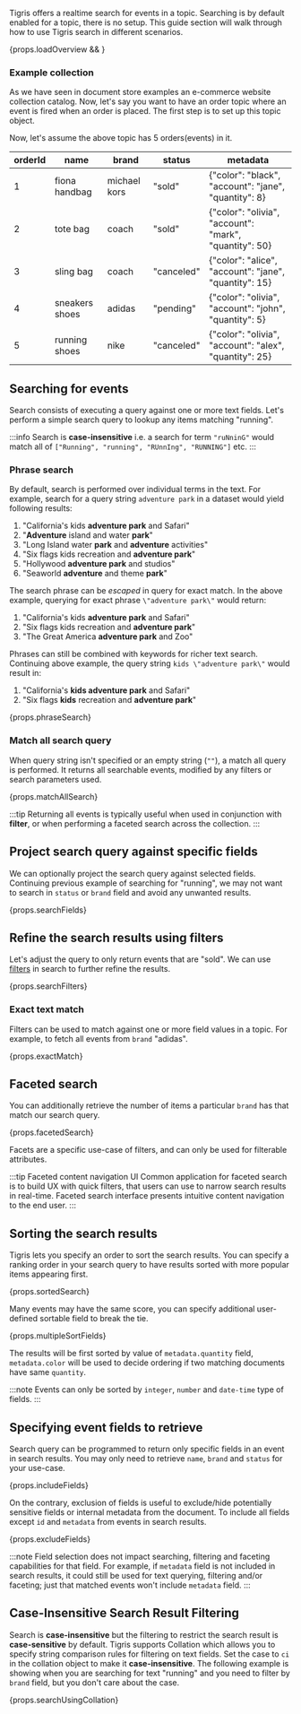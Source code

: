 
Tigris offers a realtime search for events in a topic. Searching is by default enabled for a
topic, there is no setup. This guide section will walk through how to use Tigris search in
different scenarios.

<div>{props.loadOverview && <SearchOverview />}</div>

### Example collection

As we have seen in document store examples an e-commerce website collection catalog. Now, let's say you want to have an
order topic where an event is fired when an order is placed. The first step is to set up this topic object.

<AsyncCodeBlock
  codeLang={props.codeLang}
  defaultExample={props.createCollection}
  asyncExample={props.asyncCreateCollection}
/>

Now, let's assume the above topic has 5 orders(events) in it.

| orderId | name           | brand        | status     | metadata                                               |
| ------- | -------------- | ------------ | ---------- | ------------------------------------------------------ |
| 1       | fiona handbag  | michael kors | "sold"     | {"color": "black", "account": "jane", "quantity": 8}   |
| 2       | tote bag       | coach        | "sold"     | {"color": "olivia", "account": "mark", "quantity": 50} |
| 3       | sling bag      | coach        | "canceled" | {"color": "alice", "account": "jane", "quantity": 15}  |
| 4       | sneakers shoes | adidas       | "pending"  | {"color": "olivia", "account": "john", "quantity": 5}  |
| 5       | running shoes  | nike         | "canceled" | {"color": "olivia", "account": "alex", "quantity": 25} |

## Searching for events

Search consists of executing a query against one or more text fields. Let's perform a simple search query to
lookup any items matching "running".

<AsyncCodeBlock
  codeLang={props.codeLang}
  defaultExample={props.simpleSearch}
  asyncExample={props.asyncSimpleSearch}
/>

:::info
Search is **case-insensitive** i.e. a search for term `"ruNninG"` would match all of `["Running", "running", "RUnnIng", "RUNNING"]` etc.
:::

### Phrase search

By default, search is performed over individual terms in the text. For example, search for a
query string `adventure park` in a dataset would yield following results:

1. "California's kids **adventure park** and Safari"
2. "**Adventure** island and water **park**"
3. "Long Island water **park** and **adventure** activities"
4. "Six flags kids recreation and **adventure park**"
5. "Hollywood **adventure park** and studios"
6. "Seaworld **adventure** and theme **park**"

The search phrase can be _escaped_ in query for exact match. In the above example, querying for exact
phrase `\"adventure park\"` would return:

1. "California's kids **adventure park** and Safari"
2. "Six flags kids recreation and **adventure park**"
3. "The Great America **adventure park** and Zoo"

Phrases can still be combined with keywords for richer text search. Continuing above example,
the query string `kids \"adventure park\"` would result in:

1. "California's **kids adventure park** and Safari"
2. "Six flags **kids** recreation and **adventure park**"

<CodeBlock language={props.codeLang}>{props.phraseSearch}</CodeBlock>

### Match all search query

When query string isn't specified or an empty string (`""`), a match all query is performed.
It returns all searchable events, modified by any filters or search parameters used.

<CodeBlock language={props.codeLang}>{props.matchAllSearch}</CodeBlock>

:::tip
Returning all events is typically useful when used in conjunction with **filter**, or when
performing a faceted search across the collection.
:::

## Project search query against specific fields

We can optionally project the search query against selected fields. Continuing previous example of
searching for "running", we may not want to search in `status` or `brand` field and avoid any
unwanted results.

<CodeBlock language={props.codeLang}>{props.searchFields}</CodeBlock>

## Refine the search results using filters

Let's adjust the query to only return events that are "sold". We can use
[filters](query#filter) in search to further refine the results.

<CodeBlock language={props.codeLang}>{props.searchFilters}</CodeBlock>

### Exact text match

Filters can be used to match against one or more field values in a topic. For example, to
fetch all events from `brand` "adidas".

<CodeBlock language={props.codeLang}>{props.exactMatch}</CodeBlock>

## Faceted search

You can additionally retrieve the number of items a particular `brand` has
that match our search query.

<CodeBlock language={props.codeLang}>{props.facetedSearch}</CodeBlock>

Facets are a specific use-case of filters, and can only be used for filterable attributes.

:::tip Faceted content navigation UI
Common application for faceted search is to build UX with quick filters, that users can use
to narrow search results in real-time. Faceted search interface presents intuitive content
navigation to the end user.
:::

## Sorting the search results

Tigris lets you specify an order to sort the search results. You can specify a ranking order in your
search query to have results sorted with more popular items appearing first.

<CodeBlock language={props.codeLang}>{props.sortedSearch}</CodeBlock>

Many events may have the same score, you can specify additional user-defined sortable
field to break the tie.

<CodeBlock language={props.codeLang}>{props.multipleSortFields}</CodeBlock>

The results will be first sorted by value of `metadata.quantity` field, `metadata.color` will be used to
decide ordering if two matching documents have same `quantity`.

:::note
Events can only be sorted by `integer`, `number` and `date-time` type of fields.
:::

## Specifying event fields to retrieve

Search query can be programmed to return only specific fields in an event in search results. You
may only need to retrieve `name`, `brand` and `status` for your use-case.

<CodeBlock language={props.codeLang}>{props.includeFields}</CodeBlock>

On the contrary, exclusion of fields is useful to exclude/hide potentially sensitive fields or
internal metadata from the document. To include all fields except `id` and `metadata` from events
in search results.

<CodeBlock language={props.codeLang}>{props.excludeFields}</CodeBlock>

:::note
Field selection does not impact searching, filtering and faceting capabilities for that field. For
example, if `metadata` field is not included in search results, it could still be used
for text querying, filtering and/or faceting; just that matched events won't include `metadata`
field.
:::

## Case-Insensitive Search Result Filtering

Search is **case-insensitive** but the filtering to restrict the search result is **case-sensitive** by default. Tigris supports
Collation which allows you to specify string comparison rules for filtering on text fields. Set the case to `ci` in the
collation object to make it **case-insensitive**. The following example is showing when you are searching for text "running"
and you need to filter by `brand` field, but you don't care about the case.

<CodeBlock language={props.codeLang}>{props.searchUsingCollation}</CodeBlock>
